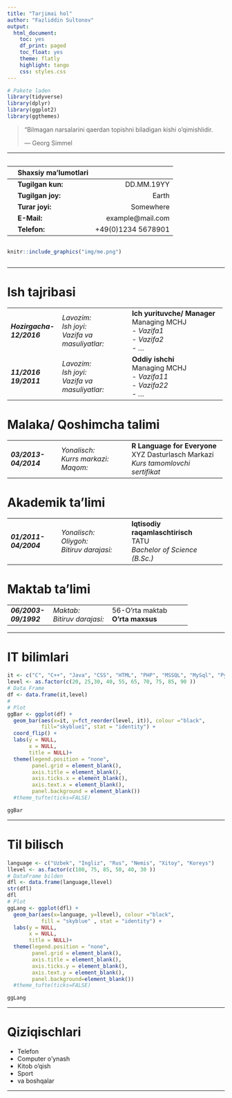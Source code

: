 ---
title: "Tarjimai hol"
author: "Fazliddin Sultonov"
output:
  html_document:
    toc: yes
    df_print: paged 
    toc_float: yes     
    theme: flatly
    highlight: tango
    css: styles.css
---

```{r setup, include=FALSE}
# Pakete laden
library(tidyverse)
library(dplyr)
library(ggplot2)
library(ggthemes)
```

> "Bilmagan narsalarini qaerdan topishni biladigan kishi o'qimishlidir.
>
> --- Georg Simmel

---

<div class="column left">

|<i class="fas fa-user-tie"></i>|Shaxsiy ma'lumotlari||
|:---------:|:---------|---------:|
|<i class="fas fa-birthday-cake"></i>|**Tugilgan kun:**|DD.MM.19YY|
|<i class="fas fa-globe-asia"></i>|**Tugilgan joy:**|Earth|
|<i class="fas fa-home"></i>|**Turar joyi:**|Somewhere|
|<i class="fas fa-envelope"></i>|**E-Mail:**|example@mail.com|
|<i class="fas fa-phone-square"></i>|**Telefon:**|+49(0)1234 5678901|
</div>

<div class="column right">
```{r pressure, echo=FALSE, out.width = '50%', out.height = '50%' }
knitr::include_graphics("img/me.png")
```
</div>

---

# <i class="fas fa-briefcase"></i> Ish tajribasi

+--------------------+----------------------------+--------------------------------------+
|                    |                            |                                      |
+:===================+:===========================+:=====================================+
|***Hozirgacha-***\  |*Lavozim:*\                 |**Ich yurituvche/ Manager**\          |
|***12/2016***       |*Ish joyi:*\                |Managing MCHJ\                        |
|                    |*Vazifa va masuliyatlar:*\  |- *Vazifa1*\                          |
|                    |                            |- *Vazifa2*\                          |
|                    |                            |- *...*                               |
+--------------------+----------------------------+--------------------------------------+
|***11/2016***\      |*Lavozim:*\                 |**Oddiy ishchi**\                     |
|***19/2011***       |*Ish joyi:*\                |Managing MCHJ\                        |
|                    |*Vazifa va masuliyatlar:*\  |- *Vazifa11*\                         |
|                    |                            |- *Vazifa22*\                         |
|                    |                            |- *...*                               |
+--------------------+----------------------------+--------------------------------------+

# <i class="fas fa-award"></i> Malaka/ Qoshimcha talimi

+--------------------+----------------------------+--------------------------------------+
|                    |                            |                                      |
+:===================+:===========================+:=====================================+
|***03/2013-***\     |*Yonalisch:*\               |**R Language for Everyone**\          |            
|***04/2014***       |*Kurrs markazi:*\           |XYZ Dasturlasch Markazi\              |
|                    |*Maqom:*                    |*Kurs tamomlovchi sertifikat*         |
+--------------------+----------------------------+--------------------------------------+

# <i class="fas fa-graduation-cap"></i> Akademik ta'limi

+--------------------+----------------------------+--------------------------------------+
|                    |                            |                                      |
+:===================+:===========================+:=====================================+
|***01/2011-***\     |*Yonalisch:*\               |**Iqtisodiy raqamlaschtirisch**\      |            
|***04/2004***       |*Oliygoh:*\                 |TATU\                                 |
|                    |*Bitiruv darajasi:*         |*Bachelor of Science (B.Sc.)*         |
+--------------------+----------------------------+--------------------------------------+

# <i class="fab fa-leanpub"></i> Maktab ta'limi

+--------------------+----------------------------+--------------------------------------+
|                    |                            |                                      |
+:===================+:===========================+:=====================================+
|***06/2003-***\     |*Maktab:*\                  |56-O'rta maktab\                      |            
|***09/1992***       |*Bitiruv darajasi:*         |**O'rta maxsus**                      |
+--------------------+----------------------------+--------------------------------------+

---

# <i class="fas fa-code"></i> IT bilimlari

```{r include=FALSE}
it <- c("C", "C++", "Java", "CSS", "HTML", "PHP", "MSSQL", "MySql", "Python", "R")
level <- as.factor(c(20, 25,30, 40, 55, 65, 70, 75, 85, 90 ))
# Data Frame
df <- data.frame(it,level)
#
# Plot
ggBar <- ggplot(df) +
  geom_bar(aes(x=it, y=fct_reorder(level, it)), colour ="black",
           fill="skyblue1", stat = "identity") +
  coord_flip() +
  labs(y = NULL,
       x = NULL,
       title = NULL)+
  theme(legend.position = "none",
        panel.grid = element_blank(),
        axis.title = element_blank(),
        axis.ticks.x = element_blank(),
        axis.text.x = element_blank(),
        panel.background = element_blank())
  #theme_tufte(ticks=FALSE)
```

```{r echo = FALSE}
ggBar
```

---

# <i class="fas fa-comments"></i> Til bilisch
 
```{r include = FALSE }
language <- c("Uzbek", "Ingliz", "Rus", "Nemis", "Xitoy", "Koreys")
llevel <- as.factor(c(100, 75, 85, 50, 40, 30 ))
# DataFrame bilden
dfl <- data.frame(language,llevel)
str(dfl)
dfl
# Plot
ggLang <- ggplot(dfl) +
  geom_bar(aes(x=language, y=llevel), colour ="black",
           fill = "skyblue" , stat = "identity") +
  labs(y = NULL,
       x = NULL,
       title = NULL)+
  theme(legend.position = "none",
        panel.grid = element_blank(),
        axis.title = element_blank(),
        axis.ticks.y = element_blank(),
        axis.text.y = element_blank(),
        panel.background=element_blank())
  #theme_tufte(ticks=FALSE)

```

```{r echo = FALSE}
ggLang
```

---

# <i class="fas fa-chess"></i> Qiziqischlari

- Telefon
- Computer o'ynash
- Kitob o'qish
- Sport
- va boshqalar

---


